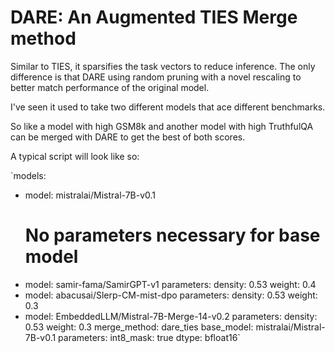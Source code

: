 # DARE: An Augmented TIES Merge method

Similar to TIES, it sparsifies the task vectors to reduce inference. The only difference is that DARE using random pruning with a novel rescaling to better match performance of the original model.

I've seen it used to take two different models that ace different benchmarks.

So like a model with high GSM8k and another model with high TruthfulQA can be merged with DARE to get the best of both scores.

A typical script will look like so:

`models:
  - model: mistralai/Mistral-7B-v0.1
    # No parameters necessary for base model
  - model: samir-fama/SamirGPT-v1
    parameters:
      density: 0.53
      weight: 0.4
  - model: abacusai/Slerp-CM-mist-dpo
    parameters:
      density: 0.53
      weight: 0.3
  - model: EmbeddedLLM/Mistral-7B-Merge-14-v0.2
    parameters:
      density: 0.53
      weight: 0.3
merge_method: dare_ties
base_model: mistralai/Mistral-7B-v0.1
parameters:
  int8_mask: true
dtype: bfloat16`